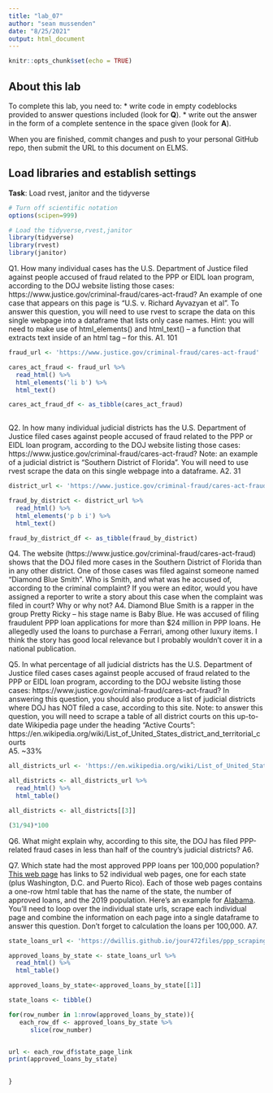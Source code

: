 ```yaml
---
title: "lab_07"
author: "sean mussenden"
date: "8/25/2021"
output: html_document
---
```


```r
knitr::opts_chunk$set(echo = TRUE)
```

## About this lab

To complete this lab, you need to:
* write code in empty codeblocks provided to answer questions included (look for **Q**).
* write out the answer in the form of a complete sentence in the space given (look for **A**).

When you are finished, commit changes and push to your personal GitHub repo, then submit the URL to this document on ELMS.

## Load libraries and establish settings
**Task**: Load rvest, janitor and the tidyverse
```r
# Turn off scientific notation
options(scipen=999)

# Load the tidyverse,rvest,janitor
library(tidyverse)
library(rvest)
library(janitor)

```


Q1. How many individual cases has the U.S. Department of Justice filed against people accused of fraud related to the PPP or EIDL loan program, according to the DOJ website listing those cases: https://www.justice.gov/criminal-fraud/cares-act-fraud?  An example of one case that appears on this page is "U.S. v. Richard Ayvazyan et al". To answer this question, you will need to use rvest to scrape the data on this single webpage into a dataframe that lists only case names. Hint: you will need to make use of html_elements() and html_text() -- a function that extracts text inside of an html tag -- for this.
A1.
101
```r
fraud_url <- 'https://www.justice.gov/criminal-fraud/cares-act-fraud'

cares_act_fraud <- fraud_url %>% 
  read_html() %>% 
  html_elements('li b') %>% 
  html_text()

cares_act_fraud_df <- as_tibble(cares_act_fraud)
 
```

Q2. In how many individual judicial districts has the U.S. Department of Justice filed cases against people accused of fraud related to the PPP or EIDL loan program, according to the DOJ website listing those cases: https://www.justice.gov/criminal-fraud/cares-act-fraud?  Note: an example of a judicial district is "Southern District of Florida". You will need to use rvest scrape the data on this single webpage into a dataframe.
A2.
31
```r
district_url <- 'https://www.justice.gov/criminal-fraud/cares-act-fraud'

fraud_by_district <- district_url %>% 
  read_html() %>% 
  html_elements('p b i') %>% 
  html_text()

fraud_by_district_df <- as_tibble(fraud_by_district)
```

Q4. The website (https://www.justice.gov/criminal-fraud/cares-act-fraud) shows that the DOJ filed more cases in the Southern District of Florida than in any other district. One of those cases was filed against someone named "Diamond Blue Smith". Who is Smith, and what was he accused of, according to the criminal complaint? If you were an editor, would you have assigned a reporter to write a story about this case when the complaint was filed in court? Why or why not?
A4.
Diamond Blue Smith is a rapper in the group Pretty Ricky -- his stage name is Baby Blue. He was accused of filing fraudulent PPP loan applications for more than $24 million in PPP loans. He allegedly used the loans to purchase a Ferrari, among other luxury items. I think the story has good local relevance but I probably wouldn't cover it in a national publication.

Q5. In what percentage of all judicial districts has the U.S. Department of Justice filed cases cases against people accused of fraud related to the PPP or EIDL loan program, according to the DOJ website listing those cases: https://www.justice.gov/criminal-fraud/cares-act-fraud? In answering this question, you should also produce a list of judicial districts where DOJ has NOT filed a case, according to this site.  Note: to answer this question, you will need to scrape a table of all district courts on this up-to-date Wikipedia page under the heading "Active Courts": https://en.wikipedia.org/wiki/List_of_United_States_district_and_territorial_courts  
A5.
~33%

```r
all_districts_url <- 'https://en.wikipedia.org/wiki/List_of_United_States_district_and_territorial_courts'

all_districts <- all_districts_url %>% 
  read_html() %>% 
  html_table()

all_districts <- all_districts[[3]]

(31/94)*100
```
Q6. What might explain why, according to this site, the DOJ has filed PPP-related fraud cases in less than half of the country's judicial districts?
A6.

Q7. Which state had the most approved PPP loans per 100,000 population? [This web page](https://dwillis.github.io/jour472files/ppp_scraping_example/index.html) has links to 52 individual web pages, one for each state (plus Washington, D.C. and Puerto Rico). Each of those web pages contains a one-row html table that has the name of the state, the number of approved loans, and the 2019 population. Here's an example for [Alabama](https://dwillis.github.io/jour472files/ppp_scraping_example/states/alabama.html). You'll need to loop over the individual state urls, scrape each individual page and combine the information on each page into a single dataframe to answer this question. Don't forget to calculation the loans per 100,000.
A7.
```r
state_loans_url <- 'https://dwillis.github.io/jour472files/ppp_scraping_example/index.html'

approved_loans_by_state <- state_loans_url %>% 
  read_html() %>% 
  html_table()

approved_loans_by_state<-approved_loans_by_state[[1]]

state_loans <- tibble()

for(row_number in 1:nrow(approved_loans_by_state)){
   each_row_df <- approved_loans_by_state %>%
      slice(row_number)


url <- each_row_df$state_page_link
print(approved_loans_by_state)

 
}
```
